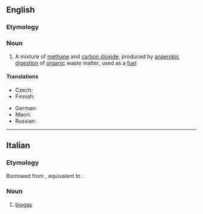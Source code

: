 {{also|Biogas}}
==English==

===Etymology===
{{prefix|en|bio|gas}}

===Noun===
{{wikipedia}}
{{en-noun|~|es|biogasses}}

# A mixture of [[methane]] and [[carbon dioxide]], produced by [[anaerobic]] [[digestion]] of [[organic]] waste matter, used as a [[fuel]]

====Translations====
{{trans-top|gas produced by organic waste matter, used as a fuel}}
* Czech: {{t+|cs|bioplyn|m}}
* Finnish: {{t+|fi|biokaasu}}
{{trans-mid}}
* German: {{t+|de|Biogas|n}}
* Maori: {{t|mi|haurehu koiora}}
* Russian: {{t+|ru|биога́з|m}}
{{trans-bottom}}

----

==Italian==

===Etymology===
Borrowed from {{bor|it|en|biogas}}, equivalent to {{af|it|bio-|gas}}.

===Noun===
{{head|it|noun}}

# [[#English|biogas]]